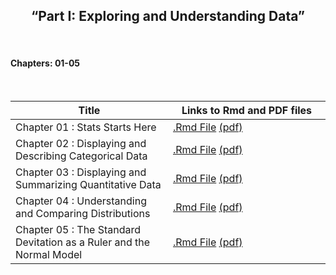 <h2>
<center>
"Part I: Exploring and Understanding Data"
</center>
</h2>

</br>
<h4><right>Chapters: 01-05</right></h4>
</br>




Title  | Links to Rmd and PDF files
------------- | -------------
Chapter 01 : Stats Starts Here | <a href='files/Chapter01.Rmd'>.Rmd File</a> <a href='files/Chapter01.pdf'>(pdf)</a>
Chapter 02 : Displaying and Describing Categorical Data | <a href='files/Chapter02.Rmd'>.Rmd File</a> <a href='files/Chapter02.pdf'>(pdf)</a>
Chapter 03 : Displaying and Summarizing Quantitative Data | <a href='files/Chapter03.Rmd'>.Rmd File</a> <a href='files/Chapter03.pdf'>(pdf)</a>
Chapter 04 : Understanding and Comparing Distributions | <a href='files/Chapter04.Rmd'>.Rmd File</a> <a href='files/Chapter04.pdf'>(pdf)</a>
Chapter 05 : The Standard Devitation as a Ruler and the Normal Model | <a href='files/Chapter05.Rmd'>.Rmd File</a> <a href='files/Chapter05.pdf'>(pdf)</a>



